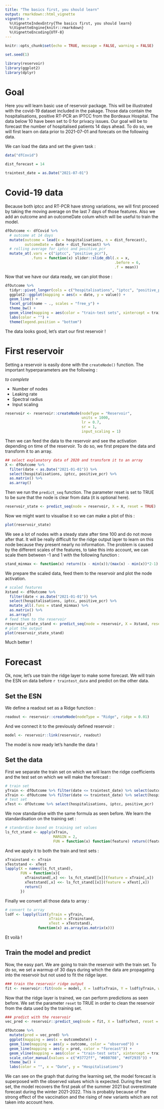 ```yaml
---
title: "The basics first, you should learn"
output: rmarkdown::html_vignette
vignette: >
  %\VignetteIndexEntry{The basics first, you should learn}
  %\VignetteEngine{knitr::rmarkdown}
  %\VignetteEncoding{UTF-8}
---
```


```r
knitr::opts_chunk$set(echo = TRUE, message = FALSE, warning = FALSE)

set.seed(1)
```

```r
library(reservoir)
library(ggplot2)
library(dplyr)
```

# Goal

Here you will learn basic use of reservoir package. This will be illustrated with the covid-19 dataset included in the pakage. Those data contain the hospitalisations, positive RT-PCR an IPTCC from the Bordeaux Hospital. The data below 10 have been set to 0 for privacy issues. Our goal will be to forecast the number of hospitalised patients 14 days ahead. To do so, we will first learn on data prior to 2021-07-01 and forecats on the following data.

We can load the data and set the given task :

```r
data("dfCovid")

dist_forecast = 14

traintest_date = as.Date("2021-07-01")
```

# Covid-19 data

Because both iptcc and RT-PCR have strong variations, we will first proceed by taking the moving average on the last 7 days of those features. Also we add an outcome and an outcomeDate colum which will be useful to train the model.

```r
dfOutcome <- dfCovid %>%
  # outcome at 14 days
  mutate(outcome = lead(x = hospitalisations, n = dist_forecast),
         outcomeDate = date + dist_forecast) %>%
  # rolling average for iptcc and positive_pcr
  mutate_at(.vars = c("iptcc", "positive_pcr"),
            .funs = function(x) slider::slide_dbl(.x = x,
                                                  .before = 6,
                                                  .f = mean))
```

Now that we have our data ready, we can plot those :

```r
dfOutcome %>%
  tidyr::pivot_longer(cols = c("hospitalisations", "iptcc", "positive_pcr")) %>%
  ggplot2::ggplot(mapping = aes(x = date, y = value)) +
  geom_line() +
  facet_grid(name ~ ., scales = "free_y") +
  theme_bw() +
  geom_vline(mapping = aes(color = "train-test sets", xintercept = traintest_date)) +
  labs(color = "") +
  theme(legend.position = "bottom")
```

The data looks good, let's start our first reservoir !

# First reservoir

Setting a reservoir is easily done with the `createNode()` function. The important hyperparameters are the following :

*to complete*

- Number of nodes
- Leaking rate
- Spectral radius
- Input scaling

```r
reservoir <- reservoir::createNode(nodeType = "Reservoir",
                                   units = 1000,
                                   lr = 0.7,
                                   sr = 1,
                                   input_scaling = 1)
```

Then we can feed the data to the reservoir and see the activation depending on time of the reservoir. To do so, we first prepare the data and transform it to an array.

```r
## select explanatory data of 2020 and transform it to an array
X <- dfOutcome %>%
  filter(date < as.Date("2021-01-01")) %>%
  select(hospitalisations, iptcc, positive_pcr) %>%
  as.matrix() %>%
  as.array()
```

Then we run the `predict_seq` function. The parameter reset is set to TRUE to be sure that the node is clear from data (it is optional here).

```r
reservoir_state <- predict_seq(node = reservoir, X = X, reset = TRUE)
```

Now we might want to visualise it so we can make a plot of this :

```r
plot(reservoir_state)
```

We see a lot of nodes with a steady state after time 100 and do not move after that. It will be really difficult for the ridge output layer to learn on this node because they present nearly no information. The problem is caused by the different scales of the features, to take this into account, we can scale them between -1 and 1 with the following function :

```r
stand_minmax <- function(x) return((x - min(x))/(max(x) - min(x))*2-1)
```

We prepare the scaled data, feed them to the reservoir and plot the node activation.

```r
# scaled features
Xstand <- dfOutcome %>%
  filter(date < as.Date("2021-01-01")) %>%
  select(hospitalisations, iptcc, positive_pcr) %>%
  mutate_all(.funs = stand_minmax) %>%
  as.matrix() %>%
  as.array()
# feed them to the reservoir
reservoir_state_stand <- predict_seq(node = reservoir, X = Xstand, reset = TRUE)
# plot the output
plot(reservoir_state_stand)
```

Much better !

# Forecast

Ok, now, let's use train the ridge layer to make some forecast. We will train the ESN on data before `r traintest_date` and predict on the other data.

## Set the ESN

We define a readout set as a Ridge function :

```r
readout <- reservoir::createNode(nodeType = "Ridge", ridge = 0.01)
```

And we connect it to the previously defined reservoir :

```r
model <- reservoir::link(reservoir, readout)
```

The model is now ready let's handle the data !

## Set the data

First we separate the train set on which we will learn the ridge coefficients and the test set on which we will make the forecast :

```r
# train set
yTrain <- dfOutcome %>% filter(date <= traintest_date) %>% select(outcome)
xTrain <- dfOutcome %>% filter(date <= traintest_date) %>% select(hospitalisations, iptcc, positive_pcr)
# test set
xTest <- dfOutcome %>% select(hospitalisations, iptcc, positive_pcr)
```

We now standardise with the same formula as seen before. We learn the standardisation on the training set :

```r
# standardise based on training set values
ls_fct_stand <- apply(xTrain,
                      MARGIN = 2,
                      FUN = function(x) function(feature) return((feature - min(x))/(max(x) - min(x))*2-1))
```

And we apply it to both the train and test sets :

```r
xTrainstand <- xTrain
xTeststand <- xTest
lapply(X = names(ls_fct_stand),
       FUN = function(x){
         xTrainstand[,x] <<- ls_fct_stand[[x]](feature = xTrain[,x])
         xTeststand[,x] <<- ls_fct_stand[[x]](feature = xTest[,x])
         return()
       })
```

Finally we convert all those data to array :

```r
# convert to array
lsdf <- lapply(list(yTrain = yTrain,
                    xTrain = xTrainstand,
                    xTest = xTeststand),
               function(x) as.array(as.matrix(x)))
```

Et voilà !

## Train the model and predict

Now, the easy part. We are going to train the reservoir with the train set. To do so, we set a warmup of 30 days during which the data are propagating into the reservoir but not used to fit the ridge layer.

```r
### train the reservoir ridge output
fit <- reservoir::fit(node = model, X = lsdf$xTrain, Y = lsdf$yTrain, warmup = 30, reset = TRUE)
```

Now that the ridge layer is trained, we can perform predictions as seen before. We set the parameter `reset` to TRUE in order to clean the reservoir from the data used by the training set.

```r
### predict with the reservoir
vec_pred <- reservoir::predict_seq(node = fit, X = lsdf$xTest, reset = TRUE)
```

```r
dfOutcome %>%
  mutate(pred = vec_pred) %>%
  ggplot(mapping = aes(x = outcomeDate)) +
  geom_line(mapping = aes(y = outcome, color = "observed")) +
  geom_line(mapping = aes(y = pred, color = "forecast")) +
  geom_vline(mapping = aes(color = "train-test sets", xintercept = traintest_date)) +
  scale_color_manual(values = c("#3772ff", "#080708", "#df2935")) +
  theme_bw() +
  labs(color = "", x = "Date", y = "Hospitalisations")

```

We can see on the graph that during the learning set, the model forecast is superposed with the observed values which is expected. During the test set, the model recovers the first peak of the summer 2021 but overestimate forecast during the winter 2021-2022. This is probably because of the strong effect of the vaccination and the rising of new variants which are not taken into account here.